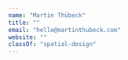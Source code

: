 ```yaml
---
name: "Martin Thübeck"
title: ""
email: "hello@martinthubeck.com"
website: ""
classOf: "spatial-design"
---
```






<ImageZoom
  preview={preview151}
  zoom={zoom151}
  caption="Ubiquitous Matter"
/>

<ImageZoom
  preview={preview152}
  zoom={zoom152}
  caption="Ubiquitous Matter"
/>

<ImageZoom
  preview={preview153}
  zoom={zoom153}
  caption="Ubiquitous Matter"
/>